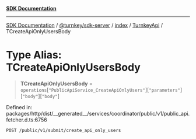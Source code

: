 [**SDK Documentation**](../../../../../../README.mdx)

***

[SDK Documentation](../../../../../../packages.mdx) / [@turnkey/sdk-server](../../../../README.mdx) / [index](../../../README.mdx) / [TurnkeyApi](../README.mdx) / TCreateApiOnlyUsersBody

# Type Alias: TCreateApiOnlyUsersBody

> **TCreateApiOnlyUsersBody** = `operations`\[`"PublicApiService_CreateApiOnlyUsers"`\]\[`"parameters"`\]\[`"body"`\]\[`"body"`\]

Defined in: packages/http/dist/\_\_generated\_\_/services/coordinator/public/v1/public\_api.fetcher.d.ts:6756

`POST /public/v1/submit/create_api_only_users`
